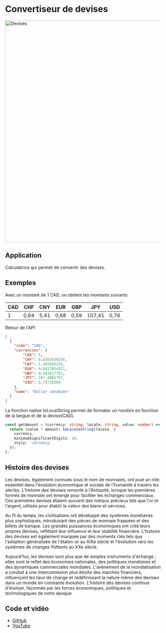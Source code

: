 
# Convertiseur de devises

<Image
  src={myImage}
  alt="Devises"
  width="720"
  height="720"
/>

## Application

Calculatrice qui permet de convertir des devises.

## Exemples

Avec un montant de 1 CAD, on obtient les montants suivants

| CAD | CHF | CNY | EUR | GBP | JPY | USD |
| --- | --- | --- | --- | --- | --- | --- |
| 1 | 0,64 | 5,41 | 0,68 | 0,59 | 107,41 | 0,76 |

Retour de l'API

```Json
[
  {
    "code": "CAD",
    "currencies": {
        "CAD": 1,
        "CHF": 0.6381630236,
        "CNY": 5.407640159,
        "EUR": 0.6817854821,
        "GBP": 0.591617762,
        "JPY": 107.4065797,
        "USD": 0.75720289
    },
    "name": "Dollar canadien"
  }
]
```

La fonction native toLocalString permet de formater un nombre en fonction de la langue et de la devise(CAD).

```typescript
const getAmount = (currency: string, locale: string, value: number) => {
  return (value * amount).toLocaleString(locale, {
    currency,
    minimumSignificantDigits: 10,
    style: 'currency'
  });
};
```

## Histoire des devises

Les devises, également connues sous le nom de monnaies, ont joué un rôle essentiel dans l'évolution économique et sociale de l'humanité à travers les siècles. L'histoire des devises remonte à l'Antiquité, lorsque les premières formes de monnaie ont émergé pour faciliter les échanges commerciaux. Ces premières devises étaient souvent des métaux précieux tels que l'or et l'argent, utilisés pour établir la valeur des biens et services.

Au fil du temps, les civilisations ont développé des systèmes monétaires plus sophistiqués, introduisant des pièces de monnaie frappées et des billets de banque. Les grandes puissances économiques ont créé leurs propres devises, reflétant leur influence et leur stabilité financière. L'histoire des devises est également marquée par des moments clés tels que l'adoption généralisée de l'étalon-or au XIXe siècle et l'évolution vers les systèmes de changes flottants au XXe siècle.

Aujourd'hui, les devises sont plus que de simples instruments d'échange ; elles sont le reflet des économies nationales, des politiques monétaires et des dynamiques commerciales mondiales. L'avènement de la mondialisation a conduit à une interconnexion plus étroite des marchés financiers, influençant les taux de change et redéfinissant la nature même des devises dans un monde en constante évolution. L'histoire des devises continue d'évoluer, façonnée par les forces économiques, politiques et technologiques de notre époque.

## Code et vidéo

- [GitHub](https://github.com/davland7/youtube/tree/main/src/components/CurrencyConverter)
- [YouTube](https://youtu.be/28ZBdaxW5vc?si=GHDNowcc1N6yPvGm)
